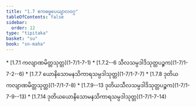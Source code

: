 ```yaml
---
title: "1.7 ဧကဓမ္မပေယျာလဝဂ္ဂ"
tableOfContents: false
sidebar:
  order: 12
type: "tipitaka"
basket: "su"
book: "sn-maha"
---
```



<DynamicBreadcrumb />



<TableOfContents book="sn-maha" section="1.7">
* [1.7.1 ကလျာဏမိတ္တသုတ္တ](1-7/1-7-1)
* [1.7.2--6 သီလသမ္ပဒါဒိသုတ္တပဉ္စက](1-7/1-7-2--6)
* [1.7.7 ယောနိသောမနသိကာရသမ္ပဒါသုတ္တ](1-7/1-7-7)
* [1.7.8 ဒုတိယကလျာဏမိတ္တသုတ္တ](1-7/1-7-8)
* [1.7.9--13 ဒုတိယသီလသမ္ပဒါဒိသုတ္တပဉ္စက](1-7/1-7-9--13)
* [1.7.14 ဒုတိယယောနိသောမနသိကာရသမ္ပဒါသုတ္တ](1-7/1-7-14)
</TableOfContents>
